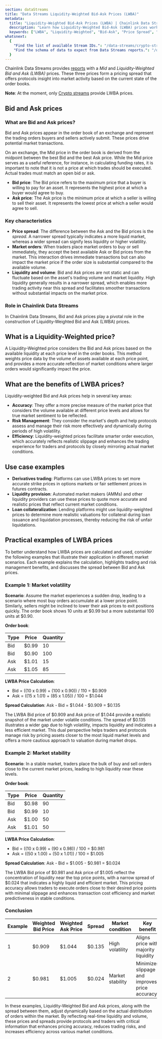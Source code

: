 ```yaml
---
section: dataStreams
title: "Data Streams Liquidity-Weighted Bid-Ask Prices (LWBA)"
metadata:
  title: "Liquidity-Weighted Bid-Ask Prices (LWBA) | Chainlink Data Streams"
  description: "Learn how Liquidity-Weighted Bid-Ask (LWBA) prices work in Chainlink Data Streams and how they provide deeper market insights compared to standard mid prices."
  keywords: ["LWBA", "Liquidity-Weighted", "Bid-Ask", "Price Spread", "Market Depth", "Order Book", "Data Streams"]
whatsnext:
  {
    "Find the list of available Stream IDs.": "/data-streams/crypto-streams",
    "Find the schema of data to expect from Data Streams reports.": "/data-streams/reference/report-schema",
  }
---
```



<DataStreams section="dsNotes" />

Chainlink Data Streams provides [reports](/data-streams/reference/report-schema) with a _Mid_ and _Liquidity-Weighted Bid and Ask (LWBA)_ prices. These three prices form a pricing spread that offers protocols insight into market activity based on the current state of the order books.

**Note**: At the moment, only [Crypto streams](/data-streams/crypto-streams) provide LWBA prices.

## Bid and Ask prices

### What are Bid and Ask prices?

Bid and Ask prices appear in the order book of an exchange and represent the trading orders buyers and sellers actively submit. These prices drive potential market transactions.

On an exchange, the Mid price in the order book is derived from the midpoint between the best Bid and the best Ask price. While the Mid price serves as a useful reference, for instance, in calculating funding rates, it is important to note that it is not a price at which trades should be executed. Actual trades must match an open bid or ask.

- **Bid price**: The Bid price refers to the maximum price that a buyer is willing to pay for an asset. It represents the highest price at which a buyer would agree to buy.
- **Ask price**: The Ask price is the minimum price at which a seller is willing to sell their asset. It represents the lowest price at which a seller would agree to sell.

### Key characteristics

- **Price spread**: The difference between the Ask and the Bid prices is the _spread_. A narrower spread typically indicates a more liquid market, whereas a wider spread can signify less liquidity or higher volatility.
- **Market orders**: When traders place market orders to buy or sell immediately, they accept the best available Ask or Bid prices from the market. This interaction drives immediate transactions but can also impact the market price if the order size is substantial compared to the available volume.
- **Liquidity and volume**: Bid and Ask prices are not static and can fluctuate based on the asset's trading volume and market liquidity. High liquidity generally results in a narrower spread, which enables more trading activity near this spread and facilitates smoother transactions without substantial impacts on the market price.

### Role in Chainlink Data Streams

In Chainlink Data Streams, Bid and Ask prices play a pivotal role in the construction of Liquidity-Weighted Bid and Ask (LWBA) prices.

## What is a Liquidity-Weighted price?

A Liquidity-Weighted price considers the Bid and Ask prices based on the available liquidity at each price level in the order books. This method weights price data by the volume of assets available at each price point, and provides a more accurate reflection of market conditions where larger orders would significantly impact the price.

## What are the benefits of LWBA prices?

Liquidity-weighted Bid and Ask prices help in several key areas:

- **Accuracy**: They offer a more precise measure of the market price that considers the volume available at different price levels and allows for true market sentiment to be reflected.
- **Risk Management**: They consider the market's depth and help protocols assess and manage their risk more effectively and dynamically during periods of high volatility.
- **Efficiency**: Liquidity-weighted prices facilitate smarter order execution, which accurately reflects realistic slippage and enhances the trading experience for traders and protocols by closely mirroring actual market conditions.

## Use case examples

- **Derivatives trading**: Platforms can use LWBA prices to set more accurate strike prices in options markets or fair settlement prices in futures contracts.
- **Liquidity provision**: Automated market makers (AMMs) and other liquidity providers can use these prices to quote more accurate and realistic prices that reflect current market conditions.
- **Loan collateralization**: Lending platforms might use liquidity-weighted prices to determine more realistic valuations for collateral during loan issuance and liquidation processes, thereby reducing the risk of unfair liquidations.

## Practical examples of LWBA prices

To better understand how LWBA prices are calculated and used, consider the following examples that illustrate their application in different market scenarios. Each example explains the calculation, highlights trading and risk management benefits, and discusses the spread between Bid and Ask prices.

### Example 1: Market volatility

**Scenario**: Assume the market experiences a sudden drop, leading to a scenario where most buy orders accumulate at a lower price point. Similarly, sellers might be inclined to lower their ask prices to exit positions quickly. The order book shows 10 units at $0.99 but a more substantial 100 units at $0.90.

**Order book**:

| Type | Price | Quantity |
| ---- | ----- | -------- |
| Bid  | $0.99 | 10       |
| Bid  | $0.90 | 100      |
| Ask  | $1.01 | 15       |
| Ask  | $1.05 | 85       |

**LWBA Price Calculation**:

- Bid = ((10 x 0.99) + (100 x 0.90)) / 110 = $0.909
- Ask = ((15 x 1.01) + (85 x 1.05)) / 100 = $1.044

**Spread Calculation**: Ask - Bid = $1.044 - $0.909 = $0.135

The LWBA Bid price of $0.909 and Ask price of $1.044 provide a realistic snapshot of the market under volatile conditions. The spread of $0.135 illustrates a wider gap due to high volatility, impacts liquidity and indicates a less efficient market. This dual perspective helps traders and protocols manage risk by pricing assets closer to the most liquid market levels and offers a more cautious approach to valuation during market drops.

### Example 2: Market stability

**Scenario**: In a stable market, traders place the bulk of buy and sell orders close to the current market prices, leading to high liquidity near these levels.

**Order book**:

| Type | Price | Quantity |
| ---- | ----- | -------- |
| Bid  | $0.98 | 90       |
| Bid  | $0.99 | 10       |
| Ask  | $1.00 | 50       |
| Ask  | $1.01 | 50       |

**LWBA Price Calculation**:

- Bid = ((10 x 0.99) + (90 x 0.98)) / 100 = $0.981
- Ask = ((50 x 1.00) + (50 x 1.01)) / 100 = $1.005

**Spread Calculation**: Ask - Bid = $1.005 - $0.981 = $0.024

The LWBA Bid price of $0.981 and Ask price of $1.005 reflect the concentration of liquidity near the top price points, with a narrow spread of $0.024 that indicates a highly liquid and efficient market. This pricing accuracy allows traders to execute orders close to their desired price points with minimal slippage and enhances transaction cost efficiency and market predictiveness in stable conditions.

### Conclusion

| Example | Weighted Bid Price | Weighted Ask Price | Spread | Market condition | Key benefit                                    |
| ------- | ------------------ | ------------------ | ------ | ---------------- | ---------------------------------------------- |
| 1       | $0.909             | $1.044             | $0.135 | High volatility  | Aligns price with majority liquidity           |
| 2       | $0.981             | $1.005             | $0.024 | Market stability | Minimizes slippage and improves price accuracy |

In these examples, Liquidity-Weighted Bid and Ask prices, along with the spread between them, adjust dynamically based on the actual distribution of orders within the market. By reflecting real-time liquidity and volume, these prices and spreads provide protocols and traders with critical information that enhances pricing accuracy, reduces trading risks, and increases efficiency across various market conditions.
